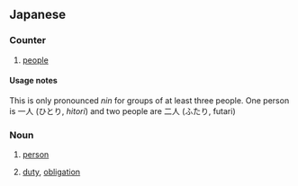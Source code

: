 ==Japanese==

===Counter===
{{ja-pos|counter}}

# {{ja-def|人}} [[people]]

====Usage notes====
This is only pronounced ''nin'' for groups of at least three people. One person is 一人 (ひとり, ''hitori'') and two people are 二人 (ふたり, futari)

===Noun===
{{ja-noun}}

# {{ja-def|人}} [[person]]
# {{ja-def|任}} [[duty]], [[obligation]]